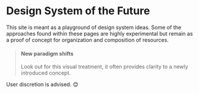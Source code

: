  
<Meta title="Welcome" />


<Logo/>

# Design System of the Future

This site is meant as a playground of design system ideas. Some of the approaches found within these pages are highly experimental but remain as a proof of concept for organization and composition of resources.

> #### New paradigm shifts
>
> Look out for this visual treatment, it often provides clarity to a newly introduced concept.

User discretion is advised. 😊